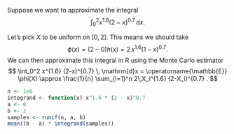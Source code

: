 Suppose we want to approximate the integral $$ \int_0^2 x^{1.6} (2-x)^{0.7} \, \mathrm{d}x . $$

Let's pick $X$ to be uniform on $[0,2]$. This means we should take $$\phi(x) = (2-0)h(x) = 2\,x^{1.6}(1-x)^{0.7}.$$ We can then approximate this integral in R using the Monte Carlo estimator $$ \int_0^2 x^{1.6} (2-x)^{0.7} \, \mathrm{d}x = \operatorname{\mathbb{E}} \phi(X) \approx \frac{1}{n} \sum_{i=1}^n 2\,X_i^{1.6} (2-X_i)^{0.7} . $$

```r
n <- 1e6
integrand <- function(x) x^1.6 * (2 - x)^0.7
a <- 0
b <- 2
samples <- runif(n, a, b)
mean((b - a) * integrand(samples))
```
